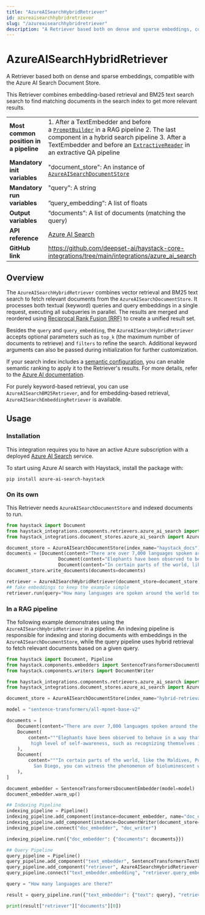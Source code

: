 ```yaml
---
title: "AzureAISearchHybridRetriever"
id: azureaisearchhybridretriever
slug: "/azureaisearchhybridretriever"
description: "A Retriever based both on dense and sparse embeddings, compatible with the Azure AI Search Document Store."
---
```


# AzureAISearchHybridRetriever

A Retriever based both on dense and sparse embeddings, compatible with the Azure AI Search Document Store.

This Retriever combines embedding-based retrieval and BM25 text search search to find matching documents in the search index to get more relevant results.

|  |  |
| --- | --- |
| **Most common position in a pipeline** | 1. After a TextEmbedder and before a [`PromptBuilder`](/docs/promptbuilder) in a RAG pipeline 2. The last component in a hybrid search pipeline 3. After a TextEmbedder and before an [`ExtractiveReader`](/docs/extractivereader) in an extractive QA pipeline |
| **Mandatory init variables** | "document_store": An instance of [`AzureAISearchDocumentStore`](../../document-stores/azureaisearchdocumentstore.mdx)  |
| **Mandatory run variables** | "query": A string  <br /> <br />”query_embedding”: A list of floats |
| **Output variables** | “documents”: A list of documents (matching the query) |
| **API reference** | [Azure AI Search](/reference/integrations-azure_ai_search) |
| **GitHub link** | https://github.com/deepset-ai/haystack-core-integrations/tree/main/integrations/azure_ai_search |

## Overview

The `AzureAISearchHybridRetriever` combines vector retrieval and BM25 text search to fetch relevant documents from the `AzureAISearchDocumentStore`. It processes both textual (keyword) queries and query embeddings in a single request, executing all subqueries in parallel. The results are merged and reordered using [Reciprocal Rank Fusion (RRF)](https://learn.microsoft.com/en-us/azure/search/hybrid-search-ranking) to create a unified result set.

Besides the `query` and `query_embedding`, the `AzureAISearchHybridRetriever` accepts optional parameters such as `top_k` (the maximum number of documents to retrieve) and `filters` to refine the search. Additional keyword arguments can also be passed during initialization for further customization.

If your search index includes a [semantic configuration](https://learn.microsoft.com/en-us/azure/search/semantic-how-to-query-request), you can enable semantic ranking to apply it to the Retriever's results. For more details, refer to the [Azure AI documentation](https://learn.microsoft.com/en-us/azure/search/hybrid-search-how-to-query#semantic-hybrid-search).

For purely keyword-based retrieval, you can use `AzureAISearchBM25Retriever`, and for embedding-based retrieval, `AzureAISearchEmbeddingRetriever` is available.

## Usage

### Installation

This integration requires you to have an active Azure subscription with a deployed [Azure AI Search](https://azure.microsoft.com/en-us/products/ai-services/ai-search) service.

To start using Azure AI search with Haystack, install the package with:

```shell
pip install azure-ai-search-haystack
```

### On its own

This Retriever needs `AzureAISearchDocumentStore` and indexed documents to run.

```python
from haystack import Document
from haystack_integrations.components.retrievers.azure_ai_search import AzureAISearchHybridRetriever
from haystack_integrations.document_stores.azure_ai_search import AzureAISearchDocumentStore

document_store = AzureAISearchDocumentStore(index_name="haystack_docs")
documents = [Document(content="There are over 7,000 languages spoken around the world today."),
			       Document(content="Elephants have been observed to behave in a way that indicates a high level of self-awareness, such as recognizing themselves in mirrors."),
			       Document(content="In certain parts of the world, like the Maldives, Puerto Rico, and San Diego, you can witness the phenomenon of bioluminescent waves.")]
document_store.write_documents(documents=documents)

retriever = AzureAISearchHybridRetriever(document_store=document_store)
## fake embeddings to keep the example simple
retriever.run(query="How many languages are spoken around the world today?", query_embedding=[0.1]*384)
```

### In a RAG pipeline

The following example demonstrates using the `AzureAISearchHybridRetriever` in a pipeline. An indexing pipeline is responsible for indexing and storing documents with embeddings in the `AzureAISearchDocumentStore`, while the query pipeline uses hybrid retrieval to fetch relevant documents based on a given query.

```python
from haystack import Document, Pipeline
from haystack.components.embedders import SentenceTransformersDocumentEmbedder, SentenceTransformersTextEmbedder
from haystack.components.writers import DocumentWriter

from haystack_integrations.components.retrievers.azure_ai_search import AzureAISearchHybridRetriever
from haystack_integrations.document_stores.azure_ai_search import AzureAISearchDocumentStore

document_store = AzureAISearchDocumentStore(index_name="hybrid-retrieval-example")

model = "sentence-transformers/all-mpnet-base-v2"

documents = [
    Document(content="There are over 7,000 languages spoken around the world today."),
    Document(
        content="""Elephants have been observed to behave in a way that indicates a
         high level of self-awareness, such as recognizing themselves in mirrors."""
    ),
    Document(
        content="""In certain parts of the world, like the Maldives, Puerto Rico, and
          San Diego, you can witness the phenomenon of bioluminescent waves."""
    ),
]

document_embedder = SentenceTransformersDocumentEmbedder(model=model)
document_embedder.warm_up()

## Indexing Pipeline
indexing_pipeline = Pipeline()
indexing_pipeline.add_component(instance=document_embedder, name="doc_embedder")
indexing_pipeline.add_component(instance=DocumentWriter(document_store=document_store), name="doc_writer")
indexing_pipeline.connect("doc_embedder", "doc_writer")

indexing_pipeline.run({"doc_embedder": {"documents": documents}})

## Query Pipeline
query_pipeline = Pipeline()
query_pipeline.add_component("text_embedder", SentenceTransformersTextEmbedder(model=model))
query_pipeline.add_component("retriever", AzureAISearchHybridRetriever(document_store=document_store))
query_pipeline.connect("text_embedder.embedding", "retriever.query_embedding")

query = "How many languages are there?"

result = query_pipeline.run({"text_embedder": {"text": query}, "retriever": {"query": query}})

print(result["retriever"]["documents"][0])

```
